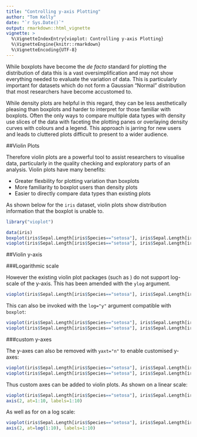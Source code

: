 ```yaml
---
title: "Controlling y-axis Plotting"
author: "Tom Kelly"
date: "`r Sys.Date()`"
output: rmarkdown::html_vignette
vignette: >
  %\VignetteIndexEntry{vioplot: Controlling y-axis Plotting}
  %\VignetteEngine{knitr::rmarkdown}
  %\VignetteEncoding{UTF-8}
---
```


While boxplots have become the _de facto_ standard for plotting the distribution of data this is a vast oversimplification and may not show everything needed to evaluate the variation of data. This is particularly important for datasets which do not form a Gaussian "Normal" distribution that most researchers have become accustomed to.

While density plots are helpful in this regard, they can be less aesthetically pleasing than boxplots and harder to interpret for those familiar with boxplots. Often the only ways to compare multiple data types with density use slices of the data with faceting the plotting panes or overlaying density curves with colours and a legend. This approach is jarring for new users and leads to cluttered plots difficult to present to a wider audience.

##Violin Plots

Therefore violin plots are a powerful tool to assist researchers to visualise data, particularly in the quality checking and exploratory parts of an analysis. Violin plots have many benefits:

- Greater flexbility for plotting variation than boxplots
- More familiarity to boxplot users than density plots
- Easier to directly compare data types than existing plots

As shown below for the `iris` dataset, violin plots show distribution information that the boxplot is unable to.


```r
library("vioplot")
```

```r
data(iris)
boxplot(iris$Sepal.Length[iris$Species=="setosa"], iris$Sepal.Length[iris$Species=="versicolor"], iris$Sepal.Length[iris$Species=="virginica"], names=c("setosa", "versicolor", "virginica"))
vioplot(iris$Sepal.Length[iris$Species=="setosa"], iris$Sepal.Length[iris$Species=="versicolor"], iris$Sepal.Length[iris$Species=="virginica"], names=c("setosa", "versicolor", "virginica"))
```

##Violin y-axis

###Logarithmic scale

However the existing violin plot packages (such as \code{\link[vioplot]{vioplot}}) do not support log-scale of the y-axis. This has been amended with the `ylog` argument.

```r
vioplot(iris$Sepal.Length[iris$Species=="setosa"], iris$Sepal.Length[iris$Species=="versicolor"], iris$Sepal.Length[iris$Species=="virginica"], names=c("setosa", "versicolor", "virginica"), main="Sepal Length", ylog = T, ylim=c(log(1), log(10)))
```

This can also be invoked with the `log="y"` argument compatible with `boxplot`:

```r
vioplot(iris$Sepal.Length[iris$Species=="setosa"], iris$Sepal.Length[iris$Species=="versicolor"], iris$Sepal.Length[iris$Species=="virginica"], names=c("setosa", "versicolor", "virginica"), main="Sepal Length", log = T, ylim=c(log(1), log(10)))
vioplot(iris$Sepal.Length[iris$Species=="setosa"], iris$Sepal.Length[iris$Species=="versicolor"], iris$Sepal.Length[iris$Species=="virginica"], names=c("setosa", "versicolor", "virginica"), main="Sepal Length", log = "y", ylim=c(log(1), log(10)))
```

###custom y-axes

The y-axes can also be removed with `yaxt="n"` to enable customised y-axes:

```r
vioplot(iris$Sepal.Length[iris$Species=="setosa"], iris$Sepal.Length[iris$Species=="versicolor"], iris$Sepal.Length[iris$Species=="virginica"], names=c("setosa", "versicolor", "virginica"), main="Sepal Length", yaxt="n")
vioplot(iris$Sepal.Length[iris$Species=="setosa"], iris$Sepal.Length[iris$Species=="versicolor"], iris$Sepal.Length[iris$Species=="virginica"], names=c("setosa", "versicolor", "virginica"), main="Sepal Length", ylog = T, yaxt="n", ylim=c(log(1), log(10)))
```

Thus custom axes can be added to violin plots. As shown on a linear scale:

```r
vioplot(iris$Sepal.Length[iris$Species=="setosa"], iris$Sepal.Length[iris$Species=="versicolor"], iris$Sepal.Length[iris$Species=="virginica"], names=c("setosa", "versicolor", "virginica"), main="Sepal Length", yaxt="n")
axis(2, at=1:10, labels=1:10)
```

As well as for on a log scale:

```r
vioplot(iris$Sepal.Length[iris$Species=="setosa"], iris$Sepal.Length[iris$Species=="versicolor"], iris$Sepal.Length[iris$Species=="virginica"], names=c("setosa", "versicolor", "virginica"), main="Sepal Length", yaxt="n", log="y", ylim=c(log(4), log(9)))
axis(2, at=log(1:10), labels=1:10)
```
